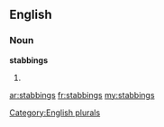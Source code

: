 ==English==

===Noun===
'''stabbings'''

# {{plural of|[[stabbing]]}}

[[Category:English plurals]]

[[ar:stabbings]]
[[fr:stabbings]]
[[my:stabbings]]